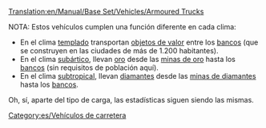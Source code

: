 [[Translation:en/Manual/Base Set/Vehicles/Armoured Trucks]]

NOTA: Estos vehículos cumplen una función diferente en cada clima:
*En el clima [[es/templado|templado]] transportan [[es/objetos de valor|objetos de valor]] entre los [[es/banco|bancos]] (que se construyen en las ciudades de más de 1.200 habitantes).
*En el clima [[es/subártico|subártico]], llevan [[es/oro|oro]] desde las [[es/mina de oro|minas de oro]] hasta los [[es/banco|bancos]] (sin requisitos de población aquí).
*En el clima [[es/subtropical|subtropical]], llevan [[es/diamantes|diamantes]] desde las [[es/mina de diamantes|minas de diamantes]] hasta los [[es/banco|bancos]].
Oh, sí, aparte del tipo de carga, las estadísticas siguen siendo las mismas.

{{es/Vehículo de carretera|nombre    = Furgón Blindado Balogh
  |imagen    = Balogh_Armoured_Truck.png
  |precio    = 11.890 € (5.945 £)
  |velocidad = 48 km/h (30 mph)
  |coste     = 842 € (421 £)
  |diseño    = 1936
  |duración  = 15
  |capacidad = 12 bolsas de objetos de valor/oro/diamantes
}}
{{es/Vehículo de carretera|nombre    = Furgón Blindado Uhl
  |imagen    = Uhl_Armoured_Truck.png
  |precio    = 13.940 € (6.970 £)
  |velocidad = 88 km/h (55 mph)
  |coste     = 1.574 € (787 £)
  |diseño    = 1981 (subártico 1982)
  |duración  = 15
  |capacidad = 15 bolsas de objetos de valor/oro/diamantes
}}
{{es/Vehículo de carretera|nombre    = Furgón Blindado Foster
  |imagen    = Foster_Armoured_Truck.png
  |precio    = 14.760 € (7.380 £)
  |velocidad = 112 km/h (70 mph)
  |coste     = 2.250 € (1.125 £)
  |diseño    = 2012 (subtropical 2013)
  |duración  = 15
  |capacidad = 16 bolsas de objetos de valor/oro/diamantes
}}


[[Category:es/Vehículos de carretera]]